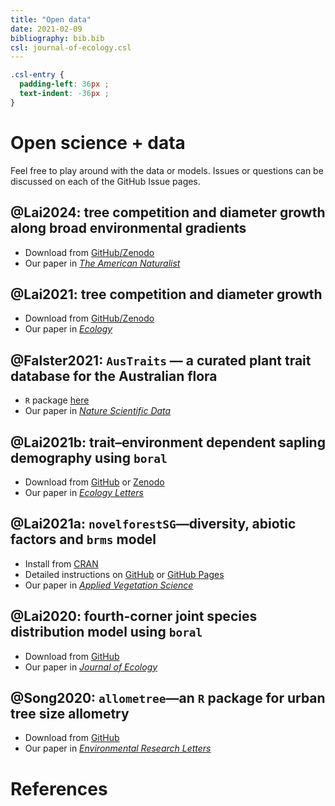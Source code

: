 ```yaml
---
title: "Open data"
date: 2021-02-09
bibliography: bib.bib
csl: journal-of-ecology.csl
---
```


```css
.csl-entry {
  padding-left: 36px ;
  text-indent: -36px ;
}
```

# Open science + data

Feel free to play around with the data or models. Issues or questions can be discussed on each of the GitHub Issue pages.

## @Lai2024: tree competition and diameter growth along broad environmental gradients

- Download from [GitHub/Zenodo](https://zenodo.org/records/10815402)
- Our paper in [*The American Naturalist*](https://doi.org/10.1086/730807)

## @Lai2021: tree competition and diameter growth

- Download from [GitHub/Zenodo](https://zenodo.org/records/5430441)
- Our paper in [*Ecology*](https://doi.org/10.1002/ecy.3588)

## @Falster2021: `AusTraits` --- a curated plant trait database for the Australian flora

- `R` package [here](https://austraits.org/)
- Our paper in [*Nature Scientific Data*](https://www.nature.com/articles/s41597-021-01006-6)

## @Lai2021b: trait--environment dependent sapling demography using `boral`

- Download from [GitHub](https://github.com/hrlai/Lai_et_al_2021_EcolLett_Trait_Age) or [Zenodo](https://doi.org/10.5281/zenodo.5183031)
- Our paper in [*Ecology Letters*]( https://doi.org/10.1111/ele.13784)

## @Lai2021a: `novelforestSG`---diversity, abiotic factors and `brms` model

- Install from [CRAN](https://cran.r-project.org/web/packages/novelforestSG/index.html)
- Detailed instructions on [GitHub](https://github.com/hrlai/novelforestSG) or [GitHub Pages](https://hrlai.github.io/novelforestSG/)
- Our paper in [*Applied Vegetation Science*](https://doi/10.1111/avsc.12548)

## @Lai2020: fourth-corner joint species distribution model using `boral`

- Download from [GitHub](https://github.com/hrlai/Lai_et_al_2020_JEcol_Trait_Env)
- Our paper in [*Journal of Ecology*](https://doi.org/10.1111/1365-2745.13347)

## @Song2020: `allometree`---an `R` package for urban tree size allometry

- Download from [GitHub](https://github.com/xp-song/allometree)
- Our paper in [*Environmental Research Letters*](https://doi.org/10.1088/1748-9326/abbbad)

# References
